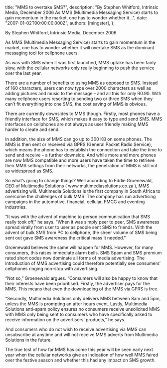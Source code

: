 
  title: "MMS to overtake SMS?",
  description: "By Stephen Whitford, Intrinsic Media, December 2006 As MMS (Multimedia Messaging Service) starts to gain momentum in the market, one has to wonder whether it...",
  date: "2007-01-02T00:00:00.000Z",
  authors: [mingster],
};

<p>By Stephen Whitford, Intrinsic Media, December 2006</p>
<p>As MMS (Multimedia Messaging Service) starts to gain momentum in the market, one has to wonder whether it will overtake SMS as the dominant messaging tool for cellphone users.</p>
<p>As was with SMS when it was first launched, MMS uptake has been fairly slow, with the cellular networks only really beginning to push the service over the last year.</p>
<p>There are a number of benefits to using MMS as opposed to SMS. Instead of 160 characters, users can now type over 2000 characters as well as adding pictures and music to the message – and all this for only R0.90. With many cellphone users resorting to sending two or three SMS when they can’t fit everything into one SMS, the cost saving of MMS is obvious.</p>
<p>There are currently downsides to MMS though. Firstly, most phones have a friendly interface for SMS, which makes it easy to type and send SMS. MMS interfaces on cellphones are not always as user friendly making MMS harder to create and send.</p>
<p>In addition, the size of MMS can go up to 300 KB on some phones. The MMS is then sent or received via GPRS (General Packet Radio Service), which means the phone has to establish the connection and take the time to send and receive – a further downside. And while more and more phones are now MMS compatible and more users have taken the time to retrieve their MMS settings from their networks, the penetration of MMS is still not as widespread as SMS.</p>
<p>So what’s going to change things? Well according to Eddie Groenewald, CEO of Multimedia Solutions ( www.multimediasolutions.co.za ), MMS advertising will. Multimedia Solutions is the first company in South Africa to overcome the challenges of bulk MMS. The company has run advertising campaigns in the automotive, financial, cellular, FMCG and eventing industries.</p>
<p>“It was with the advent of machine to person communication that SMS really took off,” he says. “When it was simply peer to peer, SMS awareness spread virally from user to user as people sent SMS to friends. With the advent of bulk SMS from PC to cellphone, the sheer volume of SMS being sent out gave SMS awareness the critical mass it needed.”</p>
<p>Groenewald believes the same will happen for MMS. However, for many consumers, this raises immediate alarm bells. SMS Spam and SMS premium rated short codes now dominate all forms of media advertising. The introduction of MMS advertising could therefore potentially see consumers’ cellphones ringing non-stop with advertising.</p>
<p>“Not so,” Groenewald argues. “Consumers will also be happy to know that their interests have been prioritised. Firstly, the advertiser pays for the MMS. This means that even the downloading of the MMS via GPRS is free.</p>
<p>“Secondly, Multimedia Solutions only delivers MMS between 8am and 5pm, unless the MMS is prompting an after hours event. Lastly, Multimedia Solutions anti-spam policy ensures no consumers receive unsolicited MMS with MMS only being sent to consumers who have specifically asked to receive information on the advertisers’ products,” he says.</p>
<p>And consumers who do not wish to receive advertising via MMS can unsubscribe at anytime and will not receive MMS adverts from Multimedia Solutions in the future.</p>
<p>The true test of how far MMS has come this year will be seen early next year when the cellular networks give an indication of how well MMS faired over the festive season and whether this had any impact on SMS growth.</p>
